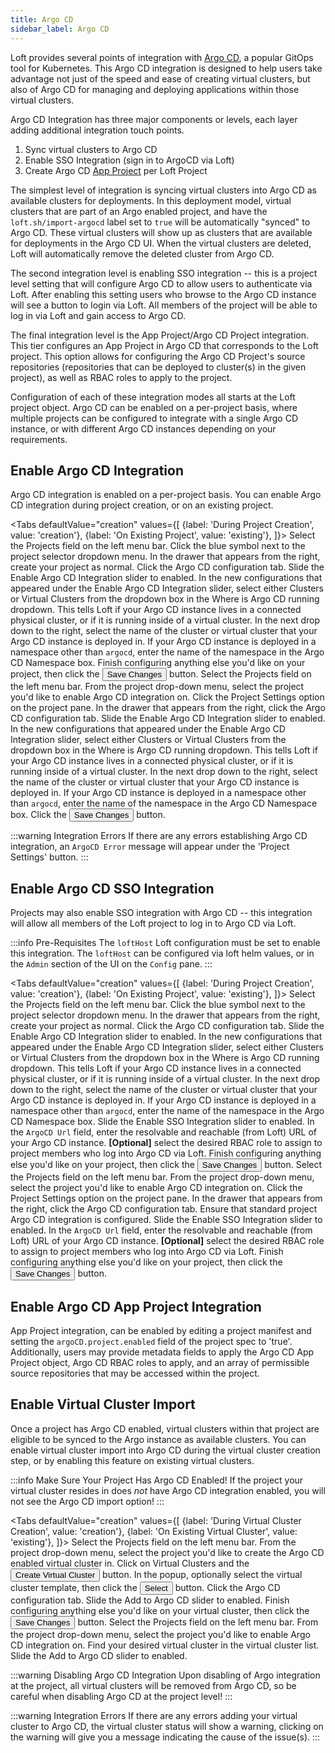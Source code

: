 ```yaml
---
title: Argo CD
sidebar_label: Argo CD
---
```



Loft provides several points of integration with [Argo CD](https://argo-cd.readthedocs.io/en/stable/),
a popular GitOps tool for Kubernetes. This Argo CD integration is designed to help users take
advantage not just of the speed and ease of creating virtual clusters, but also of Argo CD for
managing and deploying applications within those virtual clusters.

Argo CD Integration has three major components or levels, each layer adding additional
integration touch points.

1. Sync virtual clusters to Argo CD
2. Enable SSO Integration (sign in to ArgoCD via Loft)
3. Create Argo CD [App Project](https://argo-cd.readthedocs.io/en/stable/user-guide/projects/)
per Loft Project

The simplest level of integration is syncing virtual clusters into Argo CD as available clusters
for deployments. In this deployment model, virtual clusters that are part of an Argo enabled
project, and have the `loft.sh/import-argocd` label set to `true` will be automatically "synced"
to Argo CD. These virtual clusters will show up as clusters that are available for deployments
in the Argo CD UI. When the virtual clusters are deleted, Loft will automatically remove the
deleted cluster from Argo CD.

The second integration level is enabling SSO integration -- this is a project level setting that
will configure Argo CD to allow users to authenticate via Loft. After enabling this setting
users who browse to the Argo CD instance will see a button to login via Loft. All members of the
project will be able to log in via Loft and gain access to Argo CD.

The final integration level is the App Project/Argo CD Project integration. This tier configures
an App Project in Argo CD that corresponds to the Loft project. This option allows for
configuring the Argo CD Project's source repositories (repositories that can be deployed to
cluster(s) in the given project), as well as RBAC roles to apply to the project.

Configuration of each of these integration modes all starts at the Loft project object. Argo CD
can be enabled on a per-project basis, where multiple projects can be configured to integrate
with a single Argo CD instance, or with different Argo CD instances depending on your requirements.

## Enable Argo CD Integration

Argo CD integration is enabled on a per-project basis. You can enable Argo CD integration during
project creation, or on an existing project.

<Tabs
    defaultValue="creation"
    values={[
        {label: 'During Project Creation', value: 'creation'},
        {label: 'On Existing Project', value: 'existing'},
    ]}>
    <TabItem value="creation">
        <Flow id="enable-argocd-project-creation">
            <Step>
                Select the <NavStep>Projects</NavStep> field on the left menu bar.
            </Step>
            <Step>
                Click the blue symbol next to the project selector dropdown menu.
            </Step>
            <Step>
                In the drawer that appears from the right, create your project as normal.
            </Step>
            <Step>
                Click the <Label>Argo CD</Label> configuration tab.
            </Step>
            <Step>
                Slide the <Label>Enable Argo CD Integration</Label> slider to enabled.
            </Step>
            <Step>
                In the new configurations that appeared under the <Label>Enable Argo CD
                Integration</Label> slider, select either <Label>Clusters</Label> or
                <Label>Virtual Clusters</Label> from the dropdown box in the <Label>Where is
                Argo CD running</Label> dropdown. This tells Loft if your Argo CD instance lives
                in a connected physical cluster, or if it is running inside of a virtual cluster.
            </Step>
            <Step>
                In the next drop down to the right, select the name of the cluster or virtual
                cluster that your Argo CD instance is deployed in.
            </Step>
            <Step>
                If your Argo CD instance is deployed in a namespace other than `argocd`, enter
                the name of the namespace in the <Label>Argo CD Namespace</Label> box.
            </Step>
            <Step>
                Finish configuring anything else you'd like on your project, then click the
                <Button>Save Changes</Button> button.
            </Step>
        </Flow>
    </TabItem>
    <TabItem value="existing">
        <Flow id="enable-argocd-project-existing">
            <Step>
                Select the <NavStep>Projects</NavStep> field on the left menu bar.
            </Step>
            <Step>
                From the project drop-down menu, select the project you'd like to enable Argo CD
                integration on.
            </Step>
            <Step>
                Click the <NavStep>Project Settings</NavStep> option on the project pane.
            </Step>
            <Step>
                In the drawer that appears from the right, click the <Label>Argo CD</Label>
                configuration tab.
            </Step>
            <Step>
                Slide the <Label>Enable Argo CD Integration</Label> slider to enabled.
            </Step>
            <Step>
                In the new configurations that appeared under the <Label>Enable Argo CD
                Integration</Label> slider, select either <Label>Clusters</Label> or
                <Label>Virtual Clusters</Label> from the dropdown box in the <Label>Where is
                Argo CD running</Label> dropdown. This tells Loft if your Argo CD instance lives
                in a connected physical cluster, or if it is running inside of a virtual cluster.
            </Step>
            <Step>
                In the next drop down to the right, select the name of the cluster or virtual
                cluster that your Argo CD instance is deployed in.
            </Step>
            <Step>
                If your Argo CD instance is deployed in a namespace other than `argocd`, enter
                the name of the namespace in the <Label>Argo CD Namespace</Label> box.
            </Step>
            <Step>
                Click the <Button>Save Changes</Button> button.
            </Step>
        </Flow>
    </TabItem>
</Tabs>

:::warning Integration Errors
If there are any errors establishing Argo CD integration, an `ArgoCD Error` message will appear
under the 'Project Settings' button.
:::


## Enable Argo CD SSO Integration

Projects may also enable SSO integration with Argo CD -- this integration will allow all members
of the Loft project to log in to Argo CD via Loft.

:::info Pre-Requisites
The `loftHost` Loft configuration must be set to enable this integration. The `loftHost` can be
configured via loft helm values, or in the `Admin` section of the UI on the `Config` pane.
:::

<Tabs
    defaultValue="creation"
    values={[
        {label: 'During Project Creation', value: 'creation'},
        {label: 'On Existing Project', value: 'existing'},
    ]}>
    <TabItem value="creation">
        <Flow id="enable-argocd-sso-project-creation">
            <Step>
                Select the <NavStep>Projects</NavStep> field on the left menu bar.
            </Step>
            <Step>
                Click the blue symbol next to the project selector dropdown menu.
            </Step>
            <Step>
                In the drawer that appears from the right, create your project as normal.
            </Step>
            <Step>
                Click the <Label>Argo CD</Label> configuration tab.
            </Step>
            <Step>
                Slide the <Label>Enable Argo CD Integration</Label> slider to enabled.
            </Step>
            <Step>
                In the new configurations that appeared under the <Label>Enable Argo CD
                Integration</Label> slider, select either <Label>Clusters</Label> or
                <Label>Virtual Clusters</Label> from the dropdown box in the <Label>Where is
                Argo CD running</Label> dropdown. This tells Loft if your Argo CD instance lives
                in a connected physical cluster, or if it is running inside of a virtual cluster.
            </Step>
            <Step>
                In the next drop down to the right, select the name of the cluster or virtual
                cluster that your Argo CD instance is deployed in.
            </Step>
            <Step>
                If your Argo CD instance is deployed in a namespace other than `argocd`, enter
                the name of the namespace in the <Label>Argo CD Namespace</Label> box.
            </Step>
            <Step>
                Slide the <Label>Enable SSO Integration</Label> slider to enabled.
            </Step>
            <Step>
                In the `ArgoCD Url` field, enter the resolvable and reachable (from Loft) URL of
                your Argo CD instance.
            </Step>
            <Step>
                <b>[Optional]</b> select the desired RBAC role to assign to project members who
                log into Argo CD via Loft.
            </Step>
            <Step>
                Finish configuring anything else you'd like on your project, then click the
                <Button>Save Changes</Button> button.
            </Step>
        </Flow>
    </TabItem>
    <TabItem value="existing">
        <Flow id="enable-argocd-sso-project-existing">
            <Step>
                Select the <NavStep>Projects</NavStep> field on the left menu bar.
            </Step>
            <Step>
                From the project drop-down menu, select the project you'd like to enable Argo CD
                integration on.
            </Step>
            <Step>
                Click the <NavStep>Project Settings</NavStep> option on the project pane.
            </Step>
            <Step>
                In the drawer that appears from the right, click the <Label>Argo CD</Label>
                configuration tab.
            </Step>
            <Step>
                Ensure that standard project Argo CD integration is configured.
            </Step>
            <Step>
                Slide the <Label>Enable SSO Integration</Label> slider to enabled.
            </Step>
            <Step>
                In the `ArgoCD Url` field, enter the resolvable and reachable (from Loft) URL of
                your Argo CD instance.
            </Step>
            <Step>
                <b>[Optional]</b> select the desired RBAC role to assign to project members who
                log into Argo CD via Loft.
            </Step>
            <Step>
                Finish configuring anything else you'd like on your project, then click the
                <Button>Save Changes</Button> button.
            </Step>
        </Flow>
    </TabItem>
</Tabs>


## Enable Argo CD App Project Integration

App Project integration, can be enabled by editing a project manifest and setting the
`argoCD.project.enabled` field of the project spec to 'true'. Additionally, users may
provide metadata fields to apply the Argo CD App Project object, Argo CD RBAC roles to apply,
and an array of permissible source repositories that may be accessed within the project.


## Enable Virtual Cluster Import

Once a project has Argo CD enabled, virtual clusters within that project are eligible to be
synced to the Argo instance as available clusters. You can enable virtual cluster import into
Argo CD during the virtual cluster creation step, or by enabling this feature on existing
virtual clusters.

:::info Make Sure Your Project Has Argo CD Enabled!
If the project your virtual cluster resides in does *not* have Argo CD integration enabled, you
will not see the Argo CD import option!
:::

<Tabs
    defaultValue="creation"
    values={[
        {label: 'During Virtual Cluster Creation', value: 'creation'},
        {label: 'On Existing Virtual Cluster', value: 'existing'},
    ]}>
    <TabItem value="creation">
        <Flow id="enable-argocd-import-creation">
            <Step>
                Select the <NavStep>Projects</NavStep> field on the left menu bar.
            </Step>
            <Step>
                From the project drop-down menu, select the project you'd like to create the
                Argo CD enabled virtual cluster in.
            </Step>
            <Step>
                Click on Virtual Clusters and the <Button>Create Virtual Cluster</Button> button.
            </Step>
            <Step>
                In the popup, optionally select the virtual cluster template, then click the
                <Button>Select</Button> button.
            </Step>
            <Step>
                Click the <Label>Argo CD</Label> configuration tab.
            </Step>
            <Step>
                Slide the <Label>Add to Argo CD</Label> slider to enabled.
            </Step>
            <Step>
                Finish configuring anything else you'd like on your virtual cluster, then click the
                <Button>Save Changes</Button> button.
            </Step>
        </Flow>
    </TabItem>
    <TabItem value="existing">
        <Flow id="enable-argocd-import-existing">
            <Step>
                Select the <NavStep>Projects</NavStep> field on the left menu bar.
            </Step>
            <Step>
                From the project drop-down menu, select the project you'd like to enable Argo CD
                integration on.
            </Step>
            <Step>
                Find your desired virtual cluster in the virtual cluster list. Slide the
                <Label>Add to Argo CD</Label> slider to enabled.
            </Step>
        </Flow>
    </TabItem>
</Tabs>

:::warning Disabling Argo CD Integration
Upon disabling of Argo integration at the project, all virtual clusters will be removed from Argo
CD, so be careful when disabling Argo CD at the project level!
:::

:::warning Integration Errors
If there are any errors adding your virtual cluster to Argo CD, the virtual cluster status will
show a warning, clicking on the warning will give you a message indicating the cause of the issue(s).
:::
